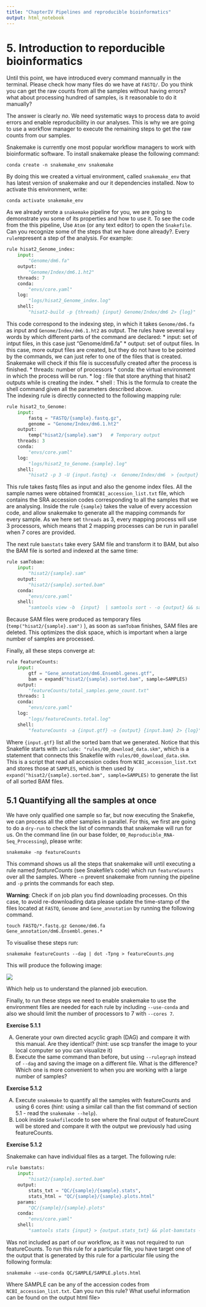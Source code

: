```yaml
---
title: "ChapterIV Pipelines and reproducible bioinformatics"
output: html_notebook
---
```



# 5. Introduction to reporducible bioinformatics

Until this point, we have introduced every command mannually in the terminal. Please check how many files do we have at `FASTQ/`. Do you think you can get the raw counts from all the samples without having errors? what about processing hundred of samples, is it reasonable to do it manually?  

The answer is clearly *no*. We need systematic ways to process data to avoid errors and enable reproducibility in our analyses. This is why we are going to use a workflow manager to execute the remaining steps to get the raw counts from our samples. 

Snakemake is currently one most popular workflow managers to work with bioinformatic software. To install snakemake please the following command:

`conda create -n snakemake_env snakemake `

By doing this we created a virtual environment, called `snakemake_env` that has latest version of snakemake and our it dependencies installed. Now to activate this environment, write:

`conda activate snakemake_env`

As we already wrote a `snakemake` pipeline for you, we are going to demonstrate you some of its properties and how to use it. To see the code from the this pipeline, Use `Atom` (or any text editor) to open the `Snakefile`. Can you recognize some of the steps that we have done already?. Every `rule`represent a step of the analysis. For example:


```python

rule hisat2_Genome_index:
    input:
        "Genome/dm6.fa"
    output:
        "Genome/Index/dm6.1.ht2"
    threads: 7
    conda:
        "envs/core.yaml"
    log:
        "logs/hisat2_Genome_index.log"
    shell:
        "hisat2-build -p {threads} {input} Genome/Index/dm6 2> {log}"
```

This code correspond to the indexing step, in which it takes `Genome/dm6.fa` as input and `Genome/Index/dm6.1.ht2` as output. The rules have several `key` words by which different parts of the command are declared:
* input: set of intput files, in this case just "Genome/dm6.fa"
* output: set of output files. In this case, more output files are created, but they do not have to be pointed by the commands, we can just refer to one of the files that is created. Snakemake will check if this file is successfully created after the process is finished.
* threads: number of processors
* conda: the virtual environment in which the process will be run.
* log : file that store anything that hisat2 outputs while is creating the index.
* shell : This is the formula to create the shell command given all the parameters described above.  
The indexing rule is directly connected to the following mapping rule:

```python

rule hisat2_to_Genome:
    input:
        fastq = "FASTQ/{sample}.fastq.gz",
        genome = "Genome/Index/dm6.1.ht2"
    output:
        temp("hisat2/{sample}.sam")   # Temporary output
    threads: 3
    conda:
        "envs/core.yaml"
    log:
        "logs/hisat2_to_Genome.{sample}.log"
    shell:
        "hisat2 -p 3 -U {input.fastq} -x  Genome/Index/dm6  > {output} 2> {log}"

```

This rule takes fastq files as input and also the genome index files. All the sample names were obtained from`NCBI_accession_list.txt` file, which contains the SRA accession codes corresponding to all the samples that we are analysing. Inside the rule `{sample}` takes the value of every accession code, and allow snakemake to generate all the mapping commands for every sample. As we here set `threads` as 3, every mapping process will use 3 processors, which means that 2 mapping processes can be run in parallel when 7 cores are provided. 

The next rule `bamstats` take every SAM file and transform it to BAM, but also the BAM file is sorted and indexed at the same time:

```python

rule samTobam:
    input:
        "hisat2/{sample}.sam"
    output:
        "hisat2/{sample}.sorted.bam"
    conda:
        "envs/core.yaml"
    shell:
        "samtools view -b  {input}  | samtools sort - -o {output} && samtools index {output} "

```

Because SAM files were produced as temporary files (`temp("hisat2/{sample}.sam")` ), 
as soon as `samTobam` finishes, SAM files are deleted. This optimizes the disk space, which is important when a large number of samples are processed. 

Finally, all these steps converge at:

```python
rule featureCounts:
    input:
        gtf = "Gene_annotation/dm6.Ensembl.genes.gtf",
        bam = expand("hisat2/{sample}.sorted.bam", sample=SAMPLES)
    output:
        "featureCounts/total_samples.gene_count.txt"
    threads: 1
    conda:
        "envs/core.yaml"
    log:
        "logs/featureCounts.total.log"
    shell:
        "featureCounts -a {input.gtf} -o {output} {input.bam} 2> {log}"
```

Where `{input.gtf}` list all the sorted bam that we generated. Notice that this Snakefile starts with `include: "rules/00_download_data.skm" `, which is a statement that connects this Snakefile with `rules/00_download_data.skm`. This is a script that read all accession codes from `NCBI_accession_list.txt` and stores those at `SAMPLES`, which is then used by `expand("hisat2/{sample}.sorted.bam", sample=SAMPLES)` to generate the list of all sorted BAM files. 


## 5.1 Quantifying all the samples at once

We have only qualified one sample so far, but now executing the Snakefie, we can process all the other samples in parallel. For this, we first are going to do a `dry-run` to check the list of commands that snakemake will run for us. On the command line (in our base folder, `00_Reproducible_RNA-Seq_Processing`), please write:

`snakemake -np featureCounts`

This command shows us all the steps that snakemake will until executing a rule named *featureCounts* (see Snakefile's code) which run `featureCounts` over all the samples. Where `-n` prevent snakemake from running the pipeline and `-p` prints the commands for each step.

**Warning**: Check if on job plan you find downloading processes. On this case, to avoid re-downloading data please update the time-stamp of the files located at `FASTQ`, `Genome` and `Gene_annotation` by running the following command.

`touch FASTQ/*.fastq.gz Genome/dm6.fa Gene_annotation/dm6.Ensembl.genes.*`

To visualise these steps run:

`snakemake featureCounts --dag | dot -Tpng > featureCounts.png`

This will produce the following image:

![](Images/featureCounts.png)




Which help us to understand the planned job execution.

Finally, to run these steps we need to enable snakemake to use the environment files are needed for each rule by including `--use-conda` and also we should limit the number of processors to 7 with `--cores 7`.

**Exercise 5.1.1**

A) Generate your own directed acyclic graph (DAG) and compare it with this manual. Are they identical? (hint: use scp transfer the image to your local computer so you can visualize it)
B) Execute the same command than before, but using `--rulegraph` instead of `--dag` and saving the image on a different file. What is the difference? Which one is more convenient to when you are working with a large number of samples?

**Exercise 5.1.2**

A) Execute `snakemake` to quantify all the samples with featureCounts and using 6 cores (hint: using a similar call than the fist command of section 5.1 - read the `snakemake --help`). 
B) Look inside `Snakefile`code to see where the final output of featureCount will be stored and compare it with the output we previously had using featureCounts.  


**Exercise 5.1.2**

Snakemake can have individual files as a target. The following rule:

```python
rule bamstats:
    input:
        "hisat2/{sample}.sorted.bam"
    output:
        stats_txt = "QC/{sample}/{sample}.stats",
        stats_html = "QC/{sample}/{sample}.plots.html"
    params:
        "QC/{sample}/{sample}.plots"
    conda:
        "envs/core.yaml"
    shell:
        "samtools stats {input} > {output.stats_txt} && plot-bamstats -p {params} {output.stats_txt}"
```

Was not included as part of our workflow, as it was not required to run featureCounts. To run this rule for a particular file, you have target one of the output that is generated by this rule for a particular file using the following formula:

`snakemake --use-conda QC/SAMPLE/SAMPLE.plots.html`

Where SAMPLE can be any of the accession codes from `NCBI_accession_list.txt`. Can you run this rule? What useful information can be found on the output html file>
